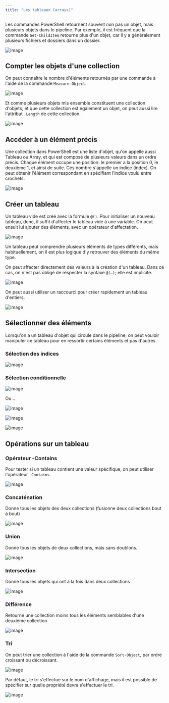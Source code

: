 ```yaml
---
title: "Les tableaux (arrays)"
---
```


Les commandes PowerShell retournent souvent non pas un objet, mais plusieurs objets dans le pipeline. Par exemple, il est fréquent que la commande `Get-ChildItem` retourne plus d'un objet, car il y a généralement plusieurs fichiers et dossiers dans un dossier.

![image](r03_04a.png)

## Compter les objets d'une collection

On peut connaître le nombre d'éléments retournés par une commande à l'aide de la commande `Measure-Object`.

![image](r03_04b.png)

Et comme plusieurs objets mis ensemble constituent une collection d'objets, et que cette collection est également un objet, on peut aussi lire l'attribut `.Length` de cette collection.

![image](r03_04c.png)

## Accéder à un élément précis

Une collection dans PowerShell est une liste d'objet, qu'on appelle aussi Tableau ou Array, et qui est composé de plusieurs valeurs dans un ordre précis. Chaque élément occupe une position: le premier a la position 0, le deuxième 1, et ainsi de suite. Ces nombre s'appelle un indice (index). On peut obtenir l'élément correspondant en spécifiant l'indice voulu entre crochets.

![image](r03_04d.png)

## Créer un tableau

Un tableau vide est créé avec la formule `@()`. Pour initialiser un nouveau tableau, donc, il suffit d'affecter le tableau vide à une variable. On peut ensuit lui ajouter des éléments, avec un opérateur d'affectation.

![image](r03_05a.png)

Un tableau peut comprendre plusieurs éléments de types différents, mais habituellement, on il est plus logique d'y retrouver des éléments du même type.

On peut affecter directement des valeurs à la création d'un tableau. Dans ce cas, on n'est pas obligé de respecter la syntaxe `@(…)`; elle est implicite.

![image](r03_05b.png)

On peut aussi utiliser un raccourci pour créer rapidement un tableau d'entiers.

![image](r03_05c.png)

## Sélectionner des éléments

Lorsqu'on a un tableau d'objet qui circule dans le pipeline, on peut vouloir manipuler ce tableau pour en ressortir certains éléments et pas d'autres.

### Sélection des indices

![image](r03_06a.png)

### Sélection conditionnelle

![image](r03_06b.png)

Ou…

![image](r03_06c.png)

![image](r03_06d.png)

![image](r03_06e.png)

## Opérations sur un tableau

### Opérateur -Contains

Pour tester si un tableau contient une valeur spécifique, on peut utiliser l'opérateur `-Contains`.

![image](r03_07a.png)

### Concaténation

Donne tous les objets des deux collections (fusionne deux collections bout à bout)

![image](r03_07b.png)

### Union

Donne tous les objets de deux collections, mais sans doublons.

![image](r03_07c.png)

### Intersection

Donne tous les objets qui ont à la fois dans deux collections

![image](r03_07d.png)

### Différence

Retourne une collection moins tous les éléments semblables d'une deuxième collection

![image](r03_07e.png)

### Tri

On peut trier une collection à l'aide de la commande `Sort-Object`, par ordre croissant ou décroissant.

![image](r03_07f.png)

Par défaut, le tri s'effectue sur le nom d'affichage, mais il est possible de spécifier sur quelle propriété devra s'effectuer le tri.

![image](r03_07g.png)
